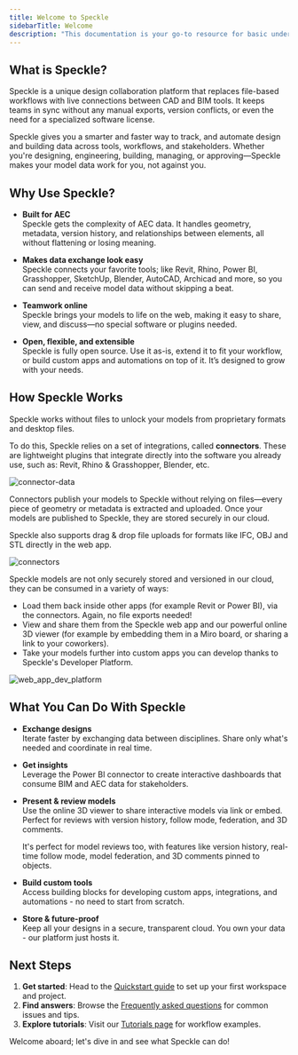 ```yaml
---
title: Welcome to Speckle
sidebarTitle: Welcome
description: "This documentation is your go-to resource for basic understanding of Speckle's platform and terminology, getting started guides to set up workspaces, projects, and connectors, and common answers to FAQs and troubleshooting tips."
---
```


## What is Speckle?

Speckle is a unique design collaboration platform that replaces file-based workflows
with live connections between CAD and BIM tools. It keeps teams in sync without any
manual exports, version conflicts, or even the need for a specialized software license.

Speckle gives you a smarter and faster way to track, and automate design and building
data across tools, workflows, and stakeholders. Whether you're designing, engineering,
building, managing, or approving—Speckle makes your model data work for you, not against you.

## Why Use Speckle?

- **Built for AEC**  
  Speckle gets the complexity of AEC data. It handles geometry, metadata, version history, and relationships between elements, all without flattening or losing meaning.

- **Makes data exchange look easy**  
  Speckle connects your favorite tools; like Revit, Rhino, Power BI, Grasshopper, SketchUp, Blender, AutoCAD, Archicad and more, so you can send and receive model data without skipping a beat.

- **Teamwork online**  
  Speckle brings your models to life on the web, making it easy to share, view, and discuss—no special software or plugins needed.

- **Open, flexible, and extensible**  
  Speckle is fully open source. Use it as-is, extend it to fit your workflow, or build custom apps and automations on top of it. It’s designed to grow with your needs.

## How Speckle Works

Speckle works without files to unlock your models from proprietary formats and desktop files.

To do this, Speckle relies on a set of integrations, called **connectors**. These are lightweight plugins that integrate directly into the software you already use, such as: Revit, Rhino & Grasshopper, Blender, etc.

<Frame>
  <img src="/images/introduction/intro-speckle-1.jpg" alt="connector-data" />
</Frame>

Connectors publish your models to Speckle without relying on files—every piece of geometry or metadata is extracted and uploaded. Once your models are published to Speckle, they are stored securely in our cloud.

Speckle also supports drag & drop file uploads for formats like IFC, OBJ and STL directly in the web app.

<Frame>
  <img src="/images/introduction/intro-speckle-2.jpg" alt="connectors" />
</Frame>

Speckle models are not only securely stored and versioned in our cloud, they can be consumed in a variety of ways:

- Load them back inside other apps (for example Revit or Power BI), via the connectors. Again, no file exports needed!
- View and share them from the Speckle web app and our powerful online 3D viewer (for example by embedding them in a Miro board, or sharing a link to your coworkers).
- Take your models further into custom apps you can develop thanks to Speckle's Developer Platform.

<Frame>
  <img
    src="/images/introduction/intro-speckle-3.jpg"
    alt="web_app_dev_platform"
  />
</Frame>

## What You Can Do With Speckle

- **Exchange designs**  
  Iterate faster by exchanging data between disciplines. Share only what's needed and coordinate in real time.

- **Get insights**  
  Leverage the Power BI connector to create interactive dashboards that consume BIM and AEC data for stakeholders.

- **Present & review models**  
  Use the online 3D viewer to share interactive models via link or embed. Perfect for reviews with version history, follow mode, federation, and 3D comments.

  It's perfect for model reviews too, with features like version history, real-time follow mode, model federation, and 3D comments pinned to objects.

- **Build custom tools**  
  Access building blocks for developing custom apps, integrations, and automations - no need to start from scratch.

- **Store & future-proof**  
  Keep all your designs in a secure, transparent cloud. You own your data - our platform just hosts it.

## Next Steps

1. **Get started**: Head to the [Quickstart guide](/quickstart/quickstart) to set up your first workspace and project.
2. **Find answers**: Browse the [Frequently asked questions](/quickstart/faq) for common issues and tips.
3. **Explore tutorials**: Visit our [Tutorials page](https://speckle.systems/tutorials) for workflow examples.

Welcome aboard; let's dive in and see what Speckle can do!
